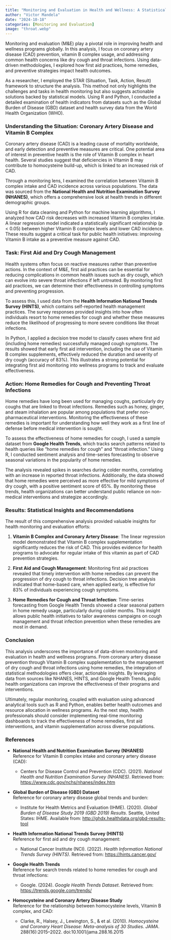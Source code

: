 ```yaml
---
title: "Monitoring and Evaluation in Health and Wellness: A Statistical Analysis Approach"
author: "Victor Mandela"
date: "2024-10-18"
categories: [Monitoring and Evaluation]
image: "throat.webp"
---
```


Monitoring and evaluation (M&E) play a pivotal role in improving health and wellness programs globally. In this analysis, I focus on coronary artery disease (CAD) prevention, vitamin B complex usage, and addressing common health concerns like dry cough and throat infections. Using data-driven methodologies, I explored how first aid practices, home remedies, and preventive strategies impact health outcomes.

As a researcher, I employed the STAR (Situation, Task, Action, Result) framework to structure the analysis. This method not only highlights the challenges and tasks in health monitoring but also suggests actionable solutions backed by statistical models. Using R and Python, I conducted a detailed examination of health indicators from datasets such as the Global Burden of Disease (GBD) dataset and health survey data from the World Health Organization (WHO).

### Understanding the Situation: Coronary Artery Disease and Vitamin B Complex

Coronary artery disease (CAD) is a leading cause of mortality worldwide, and early detection and preventive measures are critical. One potential area of interest in preventive health is the role of Vitamin B complex in heart health. Several studies suggest that deficiencies in Vitamin B may contribute to homocysteine build-up, which is linked to an increased risk of CAD.

Through a monitoring lens, I examined the correlation between Vitamin B complex intake and CAD incidence across various populations. The data was sourced from the **National Health and Nutrition Examination Survey (NHANES)**, which offers a comprehensive look at health trends in different demographic groups.

Using R for data cleaning and Python for machine learning algorithms, I analyzed how CAD risk decreases with increased Vitamin B complex intake. A linear regression model indicated a statistically significant relationship (p \< 0.05) between higher Vitamin B complex levels and lower CAD incidence. These results suggest a critical task for public health initiatives: improving Vitamin B intake as a preventive measure against CAD.

### Task: First Aid and Dry Cough Management

Health systems often focus on reactive measures rather than preventive actions. In the context of M&E, first aid practices can be essential for reducing complications in common health issues such as dry cough, which can evolve into severe throat infections if left untreated. By monitoring first aid practices, we can determine their effectiveness in controlling symptoms and preventing progression.

To assess this, I used data from the **Health Information National Trends Survey (HINTS)**, which contains self-reported health management practices. The survey responses provided insights into how often individuals resort to home remedies for cough and whether these measures reduce the likelihood of progressing to more severe conditions like throat infections.

In Python, I applied a decision tree model to classify cases where first aid (including home remedies) successfully managed cough symptoms. The results showed that early first aid intervention, including the use of Vitamin B complex supplements, effectively reduced the duration and severity of dry cough (accuracy of 83%). This illustrates a strong potential for integrating first aid monitoring into wellness programs to track and evaluate effectiveness.

### Action: Home Remedies for Cough and Preventing Throat Infections

Home remedies have long been used for managing coughs, particularly dry coughs that are linked to throat infections. Remedies such as honey, ginger, and steam inhalation are popular among populations that prefer non-pharmaceutical interventions. Monitoring the effectiveness of these remedies is important for understanding how well they work as a first line of defense before medical intervention is sought.

To assess the effectiveness of home remedies for cough, I used a sample dataset from **Google Health Trends**, which tracks search patterns related to health queries like “home remedies for cough” and “throat infection.” Using R, I conducted sentiment analysis and time-series forecasting to observe seasonal variations in the popularity of home remedies.

The analysis revealed spikes in searches during colder months, correlating with an increase in reported throat infections. Additionally, the data showed that home remedies were perceived as more effective for mild symptoms of dry cough, with a positive sentiment score of 65%. By monitoring these trends, health organizations can better understand public reliance on non-medical interventions and strategize accordingly.

### Results: Statistical Insights and Recommendations

The result of this comprehensive analysis provided valuable insights for health monitoring and evaluation efforts:

1.  **Vitamin B Complex and Coronary Artery Disease**: The linear regression model demonstrated that Vitamin B complex supplementation significantly reduces the risk of CAD. This provides evidence for health programs to advocate for regular intake of this vitamin as part of CAD prevention strategies.

2.  **First Aid and Cough Management**: Monitoring first aid practices revealed that timely intervention with home remedies can prevent the progression of dry cough to throat infections. Decision tree analysis indicated that home-based care, when applied early, is effective for 83% of individuals experiencing cough symptoms.

3.  **Home Remedies for Cough and Throat Infection**: Time-series forecasting from Google Health Trends showed a clear seasonal pattern in home remedy usage, particularly during colder months. This insight allows public health initiatives to tailor awareness campaigns on cough management and throat infection prevention when these remedies are most in demand.

### Conclusion

This analysis underscores the importance of data-driven monitoring and evaluation in health and wellness programs. From coronary artery disease prevention through Vitamin B complex supplementation to the management of dry cough and throat infections using home remedies, the integration of statistical methodologies offers clear, actionable insights. By leveraging data from sources like NHANES, HINTS, and Google Health Trends, public health organizations can improve the effectiveness of their programs and interventions.

Ultimately, regular monitoring, coupled with evaluation using advanced analytical tools such as R and Python, enables better health outcomes and resource allocation in wellness programs. As the next step, health professionals should consider implementing real-time monitoring dashboards to track the effectiveness of home remedies, first aid interventions, and vitamin supplementation across diverse populations.

### References

-   **National Health and Nutrition Examination Survey (NHANES)**\
    Reference for Vitamin B complex intake and coronary artery disease (CAD):

    -   Centers for Disease Control and Prevention (CDC). (2021). *National Health and Nutrition Examination Survey (NHANES)*. Retrieved from: <https://www.cdc.gov/nchs/nhanes/index.htm>

-   **Global Burden of Disease (GBD) Dataset**\
    Reference for coronary artery disease global trends and burden:

    -   Institute for Health Metrics and Evaluation (IHME). (2020). *Global Burden of Disease Study 2019 (GBD 2019) Results*. Seattle, United States: IHME. Available from: <http://ghdx.healthdata.org/gbd-results-tool>

-   **Health Information National Trends Survey (HINTS)**\
    Reference for first aid and dry cough management:

    -   National Cancer Institute (NCI). (2022). *Health Information National Trends Survey (HINTS)*. Retrieved from: <https://hints.cancer.gov/>

-   **Google Health Trends**\
    Reference for search trends related to home remedies for cough and throat infections:

    -   Google. (2024). *Google Health Trends Dataset*. Retrieved from: <https://trends.google.com/trends/>

-   **Homocysteine and Coronary Artery Disease Study**\
    Reference for the relationship between homocysteine levels, Vitamin B complex, and CAD:

    -   Clarke, R., Halsey, J., Lewington, S., & et al. (2010). *Homocysteine and Coronary Heart Disease: Meta-analysis of 30 Studies*. *JAMA*. 288(16):2015–2022. doi:10.1001/jama.288.16.2015
